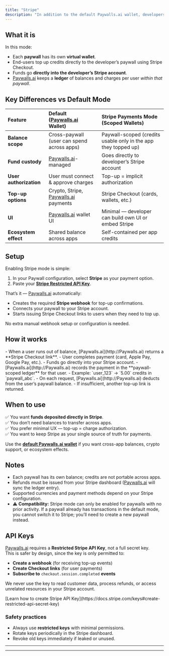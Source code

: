 ```yaml
---
title: "Stripe"
description: "In addition to the default Paywalls.ai wallet, developers can enable Stripe-based payments mode."
---
```


## What it is

In this mode:

- Each **paywall** has its own **virtual wallet**.
- End-users top up credits directly to the developer’s paywall using Stripe Checkout.
- Funds go **directly into the developer’s Stripe account**.
- [Paywalls.ai](http://Paywalls.ai) keeps a **ledger** of balances and charges per user _within that paywall_.

## Key Differences vs Default Mode

| Feature                | Default ([Paywalls.ai](http://Paywalls.ai) Wallet)         | Stripe Payments Mode (Scoped Wallets)                          |
| :--------------------- | :--------------------------------------------------------- | :------------------------------------------------------------- |
| **Balance scope**      | Cross-paywall (user can spend across apps)                 | Paywall-scoped (credits usable only in the app they topped up) |
| **Fund custody**       | [Paywalls.ai](http://Paywalls.ai)-managed                  | Goes directly to developer’s Stripe account                    |
| **User authorization** | User must connect & approve charges                        | Top-up = implicit authorization                                |
| **Top-up options**     | Crypto, Stripe, [Paywalls.ai](http://Paywalls.ai) payments | Stripe Checkout (cards, wallets, etc.)                         |
| **UI**                 | [Paywalls.ai](http://Paywalls.ai) wallet UI                | Minimal — developer can build own UI or embed Stripe           |
| **Ecosystem effect**   | Shared balance across apps                                 | Self-contained per app credits                                 |

## Setup

Enabling Stripe mode is simple:

1. In your Paywall configuration, select **Stripe** as your payment option.
2. Paste your [**Stripe Restricted API Key**](#api-keys).

That’s it — [Paywalls.ai](http://Paywalls.ai) automatically:

- Creates the required **Stripe webhook** for top-up confirmations.
- Connects your paywall to your Stripe account.
- Starts issuing Stripe Checkout links to users when they need to top up.

No extra manual webhook setup or configuration is needed.

## How it works

<Steps>
  <Step title="Top-up">
    - When a user runs out of balance, [Paywalls.ai](http://Paywalls.ai) returns a **Stripe Checkout link**.
    - User completes payment (card, Apple Pay, Google Pay, etc.).
    - Funds go directly into your Stripe account.
  </Step>
  <Step title="Ledger entry">
    - [Paywalls.ai](http://Paywalls.ai) records the payment in the **paywall-scoped ledger** for that user.
    - Example: `user_123` → `5.00` credits in `paywall_abc`.
  </Step>
  <Step title="Spending">
    - On each request, [Paywalls.ai](http://Paywalls.ai) deducts from the user’s paywall balance.
    - If insufficient, another top-up link is returned.
  </Step>
</Steps>

## When to use

✅ You want **funds deposited directly in Stripe**.\
✅ You don’t need balances to transfer across apps.\
✅ You prefer minimal UX — top-up = charge authorization.\
✅ You want to keep Stripe as your single source of truth for payments.

Use the [******default Paywalls.ai wallet******](http://Paywalls.ai) if you want cross-app balances, crypto support, or ecosystem effects.

## Notes

- Each paywall has its own balance; credits are not portable across apps.
- Refunds must be issued from your Stripe dashboard ([Paywalls.ai](http://Paywalls.ai) will sync the ledger entry).
- Supported currencies and payment methods depend on your Stripe configuration.
- ⚠️ **Compatibility:** Stripe mode can only be enabled for paywalls with no prior activity. If a paywall already has transactions in the default mode, you cannot switch it to Stripe; you’ll need to create a new paywall instead.

## API Keys

[Paywalls.ai](http://Paywalls.ai) requires a **Restricted Stripe API Key**, not a full secret key.\
This is safer by design, since the key is only permitted to:

- **Create a webhook** (for receiving top-up events)
- **Create Checkout links** (for user payments)
- **Subscribe to** `checkout.session.completed` **events**

We never use the key to read customer data, process refunds, or access unrelated resources in your Stripe account.

<Note>
  [Learn how to create Stripe API Key](https://docs.stripe.com/keys#create-restricted-api-secret-key)
</Note>

### Safety practices

- Always use **restricted keys** with minimal permissions.
- Rotate keys periodically in the Stripe dashboard.
- Revoke old keys immediately if leaked or unused.

---

---